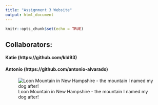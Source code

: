 ```yaml
---
title: "Assignment 3 Website"
output: html_document
---
```


```r
knitr::opts_chunk$set(echo = TRUE)
```

## Collaborators:

#### Katie (https://github.com/kld93)

#### Antonio (https://github.com/antonio-alvarado)

![Loon Mountain in New Hampshire - the mountain I named my dog after!](https://upload.wikimedia.org/wikipedia/commons/e/e9/Loon_Mountain_NH_from_Flume.jpg)

